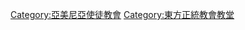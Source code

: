 {{Commons category|Armenian churches}}

[[Category:亞美尼亞使徒教會|Category:亞美尼亞使徒教會]]
[[Category:東方正統教會教堂|Category:東方正統教會教堂]]